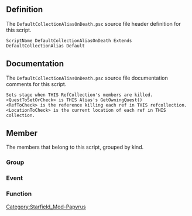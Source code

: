 {{Script_Object_Summary
| title = DefaultCollectionAliasOnDeath
| name = [[SFM:Script-DefaultCollectionAliasOnDeath|DefaultCollectionAliasOnDeath]]
| extends = [[SFM:Script-DefaultCollectionAlias|DefaultCollectionAlias]] → [[SFM:Script-DefaultCollectionAliasParent|DefaultCollectionAliasParent]] → [[SFM:Script-RefCollectionAlias|RefCollectionAlias]] → [[SFM:Script-Alias|Alias]] → [[SFM:Script-ScriptObject|ScriptObject]]
| flags = Default
}}


== Definition ==
The <code>DefaultCollectionAliasOnDeath.psc</code> source file header definition for this script.

<source lang="papyrus">
ScriptName DefaultCollectionAliasOnDeath Extends DefaultCollectionAlias Default
</source>


== Documentation ==
The <code>DefaultCollectionAliasOnDeath.psc</code> source file documentation comments for this script.

<source>
Sets stage when THIS RefCollection's members are killed.
<QuestToSetOrCheck> is THIS Alias's GetOwningQuest()
<RefToCheck> is the reference killing each ref in THIS refcollection.
<LocationToCheck> is the current location of each ref in THIS collection.
</source>


== Member ==
The members that belong to this script, grouped by kind.

=== Group ===
{{Script_Object_Member_Summary
| title = Script_Specific_Properties
| script = [[SFM:Script-DefaultCollectionAliasOnDeath|DefaultCollectionAliasOnDeath]]
| name = [[SFM:Script-DefaultCollectionAliasOnDeath/Script_Specific_Properties|Script_Specific_Properties]]
| kind = Group
}}

=== Event ===
{{Script_Object_Member_Summary
| title = OnAliasInit
| script = [[SFM:Script-DefaultCollectionAliasOnDeath|DefaultCollectionAliasOnDeath]]
| name = [[SFM:Script-DefaultCollectionAliasOnDeath/OnAliasInit|OnAliasInit]]
| kind = Event
}}

{{Script_Object_Member_Summary
| title = OnDeath
| script = [[SFM:Script-DefaultCollectionAliasOnDeath|DefaultCollectionAliasOnDeath]]
| name = [[SFM:Script-DefaultCollectionAliasOnDeath/OnDeath|OnDeath]]
| kind = Event
| parameters = ObjectReference akSenderRef, ObjectReference akKiller
}}

{{Script_Object_Member_Summary
| title = OnDying
| script = [[SFM:Script-DefaultCollectionAliasOnDeath|DefaultCollectionAliasOnDeath]]
| name = [[SFM:Script-DefaultCollectionAliasOnDeath/OnDying|OnDying]]
| kind = Event
| parameters = ObjectReference akSenderRef, ObjectReference akKiller
}}

=== Function ===
{{Script_Object_Member_Summary
| title = DeathComplete
| script = [[SFM:Script-DefaultCollectionAliasOnDeath|DefaultCollectionAliasOnDeath]]
| name = [[SFM:Script-DefaultCollectionAliasOnDeath/DeathComplete|DeathComplete]]
| kind = Function
| parameters = ObjectReference akSenderRef, ObjectReference akKiller
}}

{{Script_Object_Member_Summary
| title = DoSpecificThingForEachValidRef
| script = [[SFM:Script-DefaultCollectionAliasOnDeath|DefaultCollectionAliasOnDeath]]
| name = [[SFM:Script-DefaultCollectionAliasOnDeath/DoSpecificThingForEachValidRef|DoSpecificThingForEachValidRef]]
| kind = Function
| parameters = ObjectReference RefCollectionMemberRef, DefaultScriptFunctions:ParentScriptFunctionParams ParentScriptFunctionParams
}}


[[Category:Starfield_Mod-Papyrus]]
